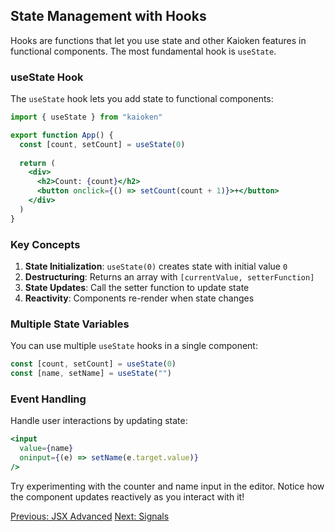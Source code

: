 
## State Management with Hooks

Hooks are functions that let you use state and other Kaioken features in functional components. The most fundamental hook is `useState`.

### useState Hook

The `useState` hook lets you add state to functional components:

```jsx
import { useState } from "kaioken"

export function App() {
  const [count, setCount] = useState(0)
  
  return (
    <div>
      <h2>Count: {count}</h2>
      <button onclick={() => setCount(count + 1)}>+</button>
    </div>
  )
}
```

### Key Concepts

1. **State Initialization**: `useState(0)` creates state with initial value `0`
2. **Destructuring**: Returns an array with `[currentValue, setterFunction]`
3. **State Updates**: Call the setter function to update state
4. **Reactivity**: Components re-render when state changes

### Multiple State Variables

You can use multiple `useState` hooks in a single component:

```jsx
const [count, setCount] = useState(0)
const [name, setName] = useState("")
```

### Event Handling

Handle user interactions by updating state:

```jsx
<input 
  value={name}
  oninput={(e) => setName(e.target.value)}
/>
```

Try experimenting with the counter and name input in the editor. Notice how the component updates reactively as you interact with it!

<div className="flex justify-between">
  <a href="/tutorial/jsx/advanced" className="link-button">Previous: JSX Advanced</a>
  <a href="/tutorial/state/signals" className="link-button">Next: Signals</a>
</div> 